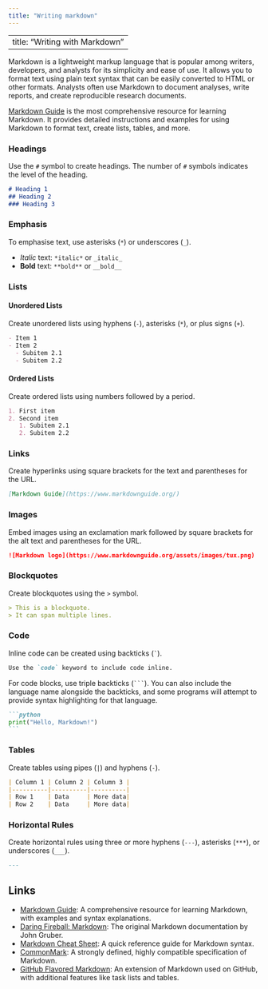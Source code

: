```yaml
---
title: "Writing markdown"
---
```


---
title: "Writing with Markdown"
---

Markdown is a lightweight markup language that is popular among writers, developers, and analysts for its simplicity and ease of use. It allows you to format text using plain text syntax that can be easily converted to HTML or other formats. Analysts often use Markdown to document analyses, write reports, and create reproducible research documents.

[Markdown Guide](https://www.markdownguide.org/) is the most comprehensive resource for learning Markdown. It provides detailed instructions and examples for using Markdown to format text, create lists, tables, and more.

### Headings

Use the `#` symbol to create headings. The number of `#` symbols indicates the level of the heading.

```markdown
# Heading 1
## Heading 2
### Heading 3
```

### Emphasis

To emphasise text, use asterisks (`*`) or underscores (`_`).

- *Italic* text: `*italic*` or `_italic_`
- **Bold** text: `**bold**` or `__bold__`

### Lists

#### Unordered Lists

Create unordered lists using hyphens (`-`), asterisks (`*`), or plus signs (`+`).

```markdown
- Item 1
- Item 2
  - Subitem 2.1
  - Subitem 2.2
```

#### Ordered Lists

Create ordered lists using numbers followed by a period.

```markdown
1. First item
2. Second item
   1. Subitem 2.1
   2. Subitem 2.2
```

### Links

Create hyperlinks using square brackets for the text and parentheses for the URL.

```markdown
[Markdown Guide](https://www.markdownguide.org/)
```

### Images

Embed images using an exclamation mark followed by square brackets for the alt text and parentheses for the URL.

```markdown
![Markdown logo](https://www.markdownguide.org/assets/images/tux.png)
```

### Blockquotes

Create blockquotes using the `>` symbol.

```markdown
> This is a blockquote.
> It can span multiple lines.
```

### Code

Inline code can be created using backticks (`` ` ``).

```markdown
Use the `code` keyword to include code inline.
```

For code blocks, use triple backticks (` ``` `). You can also include the language name alongside the backticks, and some programs will attempt to provide syntax highlighting for that language.

````markdown
```python
print("Hello, Markdown!")
```
````

### Tables

Create tables using pipes (`|`) and hyphens (`-`).

```markdown
| Column 1 | Column 2 | Column 3 |
|----------|----------|----------|
| Row 1    | Data     | More data|
| Row 2    | Data     | More data|
```

### Horizontal Rules

Create horizontal rules using three or more hyphens (`---`), asterisks (`***`), or underscores (`___`).

```markdown
---
```

## Links

- [Markdown Guide](https://www.markdownguide.org/): A comprehensive resource for learning Markdown, with examples and syntax explanations.
- [Daring Fireball: Markdown](https://daringfireball.net/projects/markdown/): The original Markdown documentation by John Gruber.
- [Markdown Cheat Sheet](https://www.markdownguide.org/cheat-sheet/): A quick reference guide for Markdown syntax.
- [CommonMark](https://commonmark.org/): A strongly defined, highly compatible specification of Markdown.
- [GitHub Flavored Markdown](https://guides.github.com/features/mastering-markdown/): An extension of Markdown used on GitHub, with additional features like task lists and tables.
